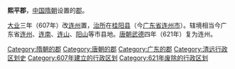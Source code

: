 '''熙平郡'''，[[中国|中国]][[隋朝|隋朝]]设置的[[郡|郡]]。

[[大业_(年号)|大业]]三年（607年）改[[连州_(隋朝)|连州]]置，[[治所|治所]]在[[桂阳县_(西汉)|桂阳县]]（今[[广东省|广东省]][[连州市|连州市]]）。辖境相当今广东省[[连州市|连州]]、[[连南瑶族自治县|连南]]、[[连山壮族瑶族自治县|连山]]、[[阳山县|阳山]]等市县地。[[唐朝|唐朝]][[武德|武德]]四年（621年）复为连州。 
    
{{隋朝行政區劃|nocat}}
{{广西行政区划小作品}}
{{DEFAULTSORT:X}}
[[Category:隋朝的郡|Category:隋朝的郡]]
[[Category:唐朝的郡|Category:唐朝的郡]]
[[Category:广东的郡|Category:广东的郡]]
[[Category:清远行政区划史|Category:清远行政区划史]]
[[Category:607年建立的行政区划|Category:607年建立的行政区划]]
[[Category:621年废除的行政区划|Category:621年废除的行政区划]]